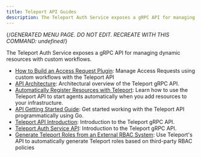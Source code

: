 ```yaml
---
title: Teleport API Guides
description: The Teleport Auth Service exposes a gRPC API for managing dynamic resources with custom workflows.
---
```


{/*GENERATED MENU PAGE. DO NOT EDIT. RECREATE WITH THIS COMMAND:
undefined*/}

The Teleport Auth Service exposes a gRPC API for managing dynamic resources with custom workflows.

- [How to Build an Access Request Plugin](api/access-plugin.mdx): Manage Access Requests using custom workflows with the Teleport API
- [API Architecture](api/architecture.mdx): Architectural overview of the Teleport gRPC API.
- [Automatically Register Resources with Teleport](api/automatically-register-agents.mdx): Learn how to use the Teleport API to start agents automatically when you add resources to your infrastructure.
- [API Getting Started Guide](api/getting-started.mdx): Get started working with the Teleport API programmatically using Go.
- [Teleport API Introduction](api/introduction.mdx): Introduction to the Teleport gRPC API.
- [Teleport Auth Service API](api/overview.mdx): Introduction to the Teleport gRPC API.
- [Generate Teleport Roles from an External RBAC System](api/rbac.mdx): Use Teleport's API to automatically generate Teleport roles based on third-party RBAC policies
